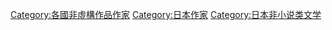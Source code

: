 [[Category:各國非虛構作品作家|Category:各國非虛構作品作家]]
[[Category:日本作家|Category:日本作家]]
[[Category:日本非小说类文学|Category:日本非小说类文学]]